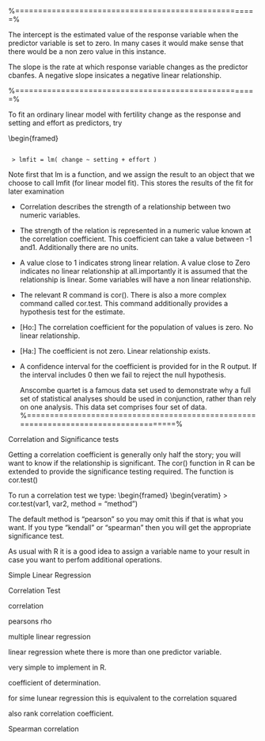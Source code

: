 
%=====================================================%
\subsection{Simple Linear Regression}


The intercept is the estimated value of the response variable when the predictor variable is set to zero. In many cases it would make sense that there would be a non zero value in this instance.

The slope is the rate at which response variable changes as the predictor cbanfes. A negative slope insicates a negative linear relationship.

%=====================================================%
\subsection{Fitting a Model}

 To fit an ordinary linear model with fertility change as the response and setting and effort as predictors, try

\begin{framed}
<pre><code>
 > lmfit = lm( change ~ setting + effort )
</code></pre>


 Note first that lm is a function, and we assign the result to an object that we choose to call lmfit (for linear model fit). This stores the results of the fit for later examination


\subsection{Correlation }


*  Correlation describes the strength of a relationship between two numeric variables.
*  The strength of the relation is represented in a numeric value known at the correlation coefficient. This coefficient can take a value between -1 and1. Additionally there are no units.

*  A value close to 1 indicates strong linear relation. A value close to Zero indicates no linear relationship at all.importantly it is assumed that the relationship is linear. Some variables will have a non linear relationship.

*  The relevant R command is cor(). There is also a more complex command called cor.test. This command additionally provides a hypothesis test for the estimate.

* [Ho:] The correlation coefficient for the population of values is zero. No linear relationship.
* [Ha:] The coefficient is not zero. Linear relationship exists.
*  A confidence interval for the coefficient is provided for in the R output. If the interval includes 0 then we fail to reject the null hypothesis.
\subsection{Anscombe Quartet}
Anscombe quartet is a famous data set used to demonstrate why a full set of statistical analyses should be used in conjunction, rather than rely on one analysis. This data set comprises four set of data.
%====================================================================================%

Correlation and Significance tests

Getting a correlation coefficient is generally only half the story; you will want to know if the relationship is significant. The cor() function in R can be extended to provide the significance testing required. The function is cor.test()


To run a correlation test we type:
\begin{framed}
\begin{veratim}
> cor.test(var1, var2, method = "method")
</code></pre>


The default method is "pearson" so you may omit this if that is what you want. If you type "kendall" or "spearman" then you will get the appropriate significance test.

As usual with R it is a good idea to assign a variable name to your result in case you want to perfom additional operations.

Simple Linear Regression

Correlation Test

correlation

pearsons rho



 multiple linear regression


linear regression whete there is more than one predictor variable.

very simple to implement in R.


coefficient of determination. 

for sime lunear regression this is equivalent to the correlation squared


also rank correlation coefficient.

Spearman correlation




